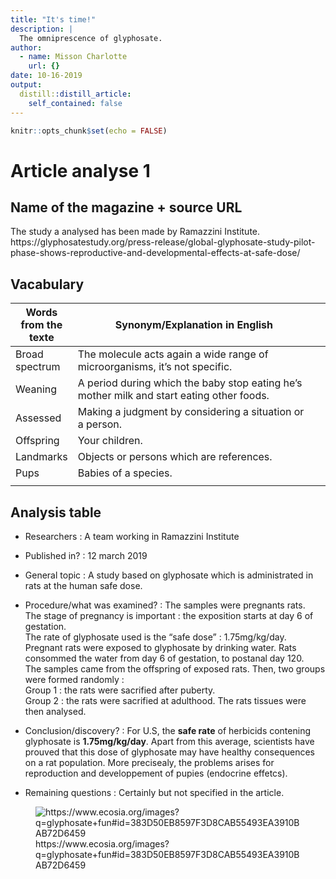 ```yaml
---
title: "It's time!"
description: |
  The omniprescence of glyphosate.
author:
  - name: Misson Charlotte
    url: {}
date: 10-16-2019
output:
  distill::distill_article:
    self_contained: false
---
```


```r
knitr::opts_chunk$set(echo = FALSE)
```

# Article analyse 1

## Name of the magazine + source URL

The study a analysed has been made by Ramazzini Institute.  
https://glyphosatestudy.org/press-release/global-glyphosate-study-pilot-phase-shows-reproductive-and-developmental-effects-at-safe-dose/ 

## Vacabulary

| Words from the texte | Synonym/Explanation in English                                                            |     |
| -------------------- | ----------------------------------------------------------------------------------------- | --- |
| Broad spectrum       | The molecule acts again a wide range of microorganisms, it's not specific.                |     |
| Weaning              | A period during which the baby stop eating he's mother milk and start eating other foods. |     |
| Assessed             | Making a judgment by considering a situation or a person.                                 |     |
| Offspring            | Your children.                                                                            |     |
| Landmarks            | Objects or persons which are references.                                                  |     |
| Pups                 | Babies of a species.                                                                      |     |
|                      |                                                                                           |     |

## Analysis table


 - Researchers : A team working in Ramazzini Institute  
 - Published in? : 12 march 2019  
 - General topic : A study based on glyphosate which is administrated in rats at the human safe dose.  
 - Procedure/what was examined? : The samples were pregnants rats.   
The stage of pregnancy is important : the exposition starts at day 6 of gestation.  
The rate of glyphosate used is the "safe dose" : 1.75mg/kg/day.  
Pregnant rats were exposed to glyphosate by drinking water. Rats consommed the water from day 6 of gestation, to postanal day 120.  
The samples came from the offspring of exposed rats. 
Then, two groups were formed randomly :  
Group 1 : the rats were sacrified after puberty.  
Group 2 : the rats were sacrified at adulthood.
The rats tissues were then analysed.  


 - Conclusion/discovery? : For U.S, the **safe rate** of herbicids contening glyphosate is **1.75mg/kg/day**. Apart from this average, scientists have prouved that this dose of glyphosate may have healthy consequences on a rat population. More precisealy, the problems arises for reproduction and developpement of pupies (endocrine effetcs).  
 - Remaining questions : Certainly but not specified in the article.  





![https://www.ecosia.org/images?q=glyphosate+fun#id=383D50EB8597F3D8CAB55493EA3910BAB72D6459](/media/sf_shared/projects/charlotte-misson-blog/_posts/glyphosate/glyphosate.jpg) 
  
